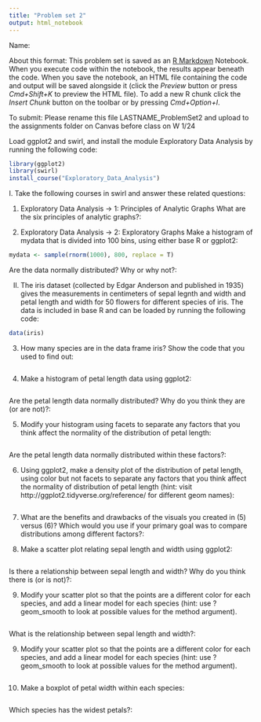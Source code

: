 ```yaml
---
title: "Problem set 2"
output: html_notebook
---
```


Name: 

About this format: This problem set is saved as an [R Markdown](http://rmarkdown.rstudio.com) Notebook. When you execute code within the notebook, the results appear beneath the code. When you save the notebook, an HTML file containing the code and output will be saved alongside it (click the *Preview* button or press *Cmd+Shift+K* to preview the HTML file). To add a new R chunk click the *Insert Chunk* button on the toolbar or by pressing *Cmd+Option+I*.

To submit: Please rename this file LASTNAME_ProblemSet2 and upload to the assignments folder on Canvas before class on W 1/24

Load ggplot2 and swirl, and install the module Exploratory Data Analysis by running the following code:
```r
library(ggplot2)
library(swirl)
install_course("Exploratory_Data_Analysis")
```

I. Take the following courses in swirl and answer these related questions:

1. Exploratory Data Analysis -> 1: Principles of Analytic Graphs
What are the six principles of analytic graphs?: 


2. Exploratory Data Analysis -> 2: Exploratory Graphs
Make a histogram of mydata that is divided into 100 bins, using either base R or ggplot2: 
```r
mydata <- sample(rnorm(1000), 800, replace = T)

```
Are the data normally distributed? Why or why not?: 


II. The iris dataset (collected by Edgar Anderson and published in 1935) gives the measurements in centimeters of sepal legnth and width and petal length and width for 50 flowers for different species of iris. The data is included in base R and can be loaded by running the following code:
```r
data(iris)
```


3. How many species are in the data frame iris? Show the code that you used to find out:
```r

```


4. Make a histogram of petal length data using ggplot2: 
```r

```
Are the petal length data normally distributed? Why do you think they are (or are not)?:


5. Modify your histogram using facets to separate any factors that you think affect the normality of the distribution of petal length:
```r

```
Are the petal length data normally distributed within these factors?: 


6. Using ggplot2, make a density plot of the distribution of petal length, using color but not facets to separate any factors that you think affect the normality of distribution of petal length (hint: visit http://ggplot2.tidyverse.org/reference/ for different geom names):
```r
```


7. What are the benefits and drawbacks of the visuals you created in (5) versus (6)? Which would you use if your primary goal was to compare distributions among different factors?:


8. Make a scatter plot relating sepal length and width using ggplot2: 
```r

```
Is there a relationship between sepal length and width? Why do you think there is (or is not)?:


9. Modify your scatter plot so that the points are a different color for each species, and add a linear model for each species (hint: use ?geom_smooth to look at possible values for the method argument).
```r

```
What is the relationship between sepal length and width?:


9. Modify your scatter plot so that the points are a different color for each species, and add a linear model for each species (hint: use ?geom_smooth to look at possible values for the method argument).
```r

```


10. Make a boxplot of petal width within each species: 
```r

```
Which species has the widest petals?: 